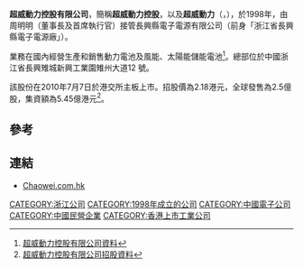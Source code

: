 {{primarysources|time=2019-02-22}}

'''超威動力控股有限公司'''，簡稱'''超威動力控股'''，以及'''超威動力'''（'''{{lang-en|CHAOWEI POWER HOLDINGS LIMITED}}'''，{{hkex|0951}}），於1998年，由周明明（董事長及首席執行官）接管長興縣電子電源有限公司（前身「浙江省長興縣電子電源廠」）。

業務在國內經營生產和銷售動力電池及風能、太陽能儲能電池<ref>[http://www.chaowei.com.hk/c/about_profile.php 超威動力控股有限公司資料]</ref>。總部位於中國浙江省長興雉城新興工業園雉州大道12 號。

該股份在2010年7月7日於港交所主板上市。招股價為2.18港元，全球發售為2.5億股，集資額為5.45億港元<ref>[http://www.chaowei.com.hk/attachment/20100624070201001015942_tc.pdf 超威動力控股有限公司招股資料]</ref>。

==參考==
{{reflist}}

==連結==
*[http://www.chaowei.com.hk/ Chaowei.com.hk]

[[CATEGORY:浙江公司|CATEGORY:浙江公司]]
[[CATEGORY:1998年成立的公司|CATEGORY:1998年成立的公司]]
[[CATEGORY:中國電子公司|CATEGORY:中國電子公司]]
[[CATEGORY:中國民營企業|CATEGORY:中國民營企業]]
[[CATEGORY:香港上市工業公司|CATEGORY:香港上市工業公司]]
{{china-company-stub}}